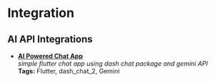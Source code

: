 # Integration

## AI API Integrations

- **[AI Powered Chat App](projects/gemini-chat-app)**  
  *simple flutter chat app using dash chat package and gemini API*  
  **Tags:** Flutter, dash_chat_2, Gemini
